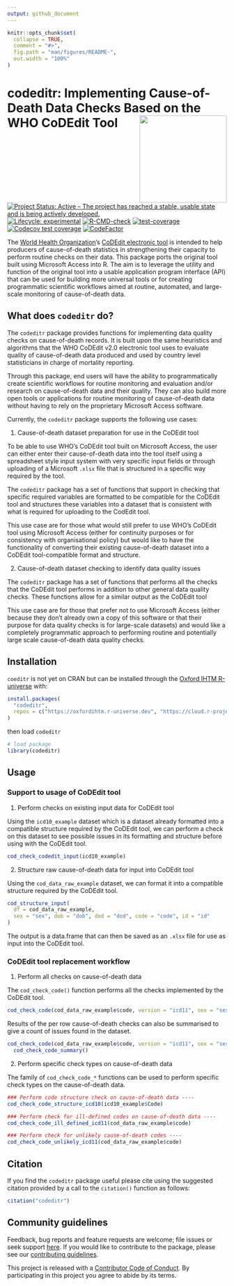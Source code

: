 ```yaml
---
output: github_document
---
```


<!-- README.md is generated from README.Rmd. Please edit that file -->

```r
knitr::opts_chunk$set(
  collapse = TRUE,
  comment = "#>",
  fig.path = "man/figures/README-",
  out.width = "100%"
)
```

# codeditr: Implementing Cause-of-Death Data Checks Based on the WHO CoDEdit Tool <img src='man/figures/logo.png' width='200px' align='right' />

<!-- badges: start -->
[![Project Status: Active – The project has reached a stable, usable state and is being actively developed.](https://www.repostatus.org/badges/latest/active.svg)](https://www.repostatus.org/#active)
[![Lifecycle: experimental](https://img.shields.io/badge/lifecycle-experimental-orange.svg)](https://lifecycle.r-lib.org/articles/stages.html#experimental)
[![R-CMD-check](https://github.com/OxfordIHTM/codeditr/actions/workflows/R-CMD-check.yaml/badge.svg)](https://github.com/OxfordIHTM/codeditr/actions/workflows/R-CMD-check.yaml)
[![test-coverage](https://github.com/OxfordIHTM/codeditr/actions/workflows/test-coverage.yaml/badge.svg)](https://github.com/OxfordIHTM/codeditr/actions/workflows/test-coverage.yaml)
[![Codecov test coverage](https://codecov.io/gh/OxfordIHTM/codeditr/branch/main/graph/badge.svg)](https://app.codecov.io/gh/OxfordIHTM/codeditr?branch=main)
[![CodeFactor](https://www.codefactor.io/repository/github/OxfordIHTM/codeditr/badge)](https://www.codefactor.io/repository/github/OxfordIHTM/codeditr)
<!-- badges: end -->

The [World Health Organization](https://www.who.int/)'s [CoDEdit electronic tool](https://www.who.int/standards/classifications/classification-of-diseases/services/codedit-tool) is intended to help producers of cause-of-death statistics in strengthening their capacity to perform routine checks on their data. This package ports the original tool built using Microsoft Access into R. The aim is to leverage the utility and function of the original tool into a usable application program interface (API) that can be used for building more universal tools or for creating programmatic scientific workflows aimed at routine, automated, and large-scale monitoring of cause-of-death data.

## What does `codeditr` do?

The `codeditr` package provides functions for implementing data quality checks on cause-of-death records. It is built upon the same heuristics and algorithms that the WHO CoDEdit v2.0 electronic tool uses to evaluate quality of cause-of-death data produced and used by country level statisticians in charge of mortality reporting.

Through this package, end users will have the ability to programmatically create scientific workflows for routine monitoring and evaluation and/or research on cause-of-death data and their quality. They can also build more open tools or applications for routine monitoring of cause-of-death data without having to rely on the proprietary Microsoft Access software.

Currently, the `codeditr` package supports the following use cases:

1. Cause-of-death dataset preparation for use in the CoDEdit tool

To be able to use WHO's CoDEdit tool built on Microsoft Access, the user can either enter their cause-of-death data into the tool itself using a spreadsheet style input system with very specific input fields or through uploading of a Microsoft `.xlsx` file that is structured in a specific way required by the tool.

The `codeditr` package has a set of functions that support in checking that specific required variables are formatted to be compatible for the CoDEdit tool and structures these variables into a dataset that is consistent with what is required for uploading to the CodEdit tool.

This use case are for those what would still prefer to use WHO's CoDEdit tool using Microsoft Access (either for continuity purposes or for consistency with organisational policy) but would like to have the functionality of converting their existing cause-of-death dataset into a CoDEdit tool-compatible format and structure.

2. Cause-of-death dataset checking to identify data quality issues

The `codeditr` package has a set of functions that performs all the checks that the CoDEdit tool performs in addition to other general data quality checks. These functions allow for a similar output as the CoDEdit tool

This use case are for those that prefer not to use Microsoft Access (either because they don't already own a copy of this software or that their purpose for data quality checks is for large-scale datasets) and would like a completely programmatic approach to performing routine and potentially large scale cause-of-death data quality checks.

## Installation

`coeditr` is not yet on CRAN but can be installed through the [Oxford IHTM R-universe](https://oxfordihtm.r-universe.dev) with:

```r
install.packages(
  "codeditr",
  repos = c("https://oxfordihtm.r-universe.dev", "https://cloud.r-project.org")
)
```

then load `codeditr`

```r
# load package
library(codeditr)
```

## Usage

### Support to usage of CoDEdit tool

1. Perform checks on existing input data for CoDEdit tool

Using the `icd10_example` dataset which is a dataset already formatted into a compatible structure required by the CoDEdit tool, we can perform a check on this dataset to see possible issues in its formatting and structure before using with the CoDEdit tool.

```r
cod_check_codedit_input(icd10_example)
```

2. Structure raw cause-of-death data for input into CoDEdit tool

Using the `cod_data_raw_example` dataset, we can format it into a compatible structure required by the CoDEdit tool.

```r
cod_structure_input(
  df = cod_data_raw_example, 
  sex = "sex", dob = "dob", dod = "dod", code = "code", id = "id"
)
```

The output is a data.frame that can then be saved as an `.xlsx` file for use as input into the CoDEdit tool.

### CoDEdit tool replacement workflow

1. Perform all checks on cause-of-death data

The `cod_check_code()` function performs all the checks implemented by the CoDEdit tool.

```r
cod_check_code(cod_data_raw_example$code, version = "icd11", sex = "sex")
```

Results of the per row cause-of-death checks can also be summarised to give a count of issues found in the dataset.

```r
cod_check_code(cod_data_raw_example$code, version = "icd11", sex = "sex") |>
  cod_check_code_summary()
```

2. Perform specific check types on cause-of-death data

The family of `cod_check_code_*` functions can be used to perform specific check types on the cause-of-death data.

```r
### Perform code structure check on cause-of-death data ----
cod_check_code_structure_icd10(icd10_example$Code)

### Perform check for ill-defined codes on cause-of-death data ----
cod_check_code_ill_defined_icd11(cod_data_raw_example$code)

### Perform check for unlikely cause-of-death codes ----
cod_check_code_unlikely_icd11(cod_data_raw_example$code)
```

## Citation

If you find the `codeditr` package useful please cite using the suggested citation provided by a call to the `citation()` function as follows:

```r
citation("codeditr")
```

## Community guidelines

Feedback, bug reports and feature requests are welcome; file issues or seek support [here](https://github.com/OxfordIHTM/codeditr/issues). If you would like to contribute to the package, please see our [contributing guidelines](https://oxford-ihtm.io/codeditr/CONTRIBUTING.html).

This project is released with a [Contributor Code of Conduct](https://OxfordIHTM/codeditr/CODE_OF_CONDUCT.html). By participating in this project you agree to abide by its terms.

